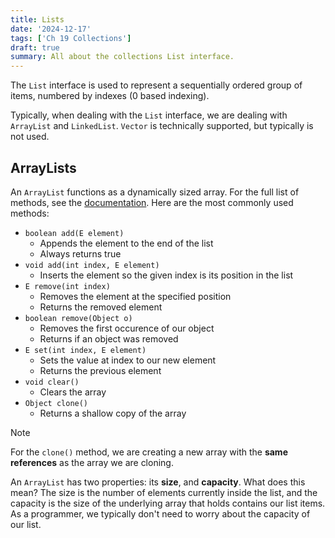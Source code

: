 ```yaml
---
title: Lists
date: '2024-12-17'
tags: ['Ch 19 Collections']
draft: true
summary: All about the collections List interface.
---
```


The `List` interface is used to represent a sequentially ordered group 
of items, numbered by indexes (0 based indexing).

Typically, when dealing with the `List` interface, we are dealing with 
`ArrayList` and `LinkedList`. `Vector` is technically supported, but typically is not used.

## ArrayLists

An `ArrayList` functions as a dynamically sized array. For the full list of methods, see the [documentation](https://docs.oracle.com/javase/8/docs/api/java/util/ArrayList.html). Here are the most commonly used methods:
- `boolean add(E element)`
  - Appends the element to the end of the list
  - Always returns true
- `void add(int index, E element)`
  - Inserts the element so the given index is its position in the list
- `E remove(int index)`
  - Removes the element at the specified position
  - Returns the removed element
- `boolean remove(Object o)`
  - Removes the first occurence of our object
  - Returns if an object was removed
- `E set(int index, E element)`
  - Sets the value at index to our new element
  - Returns the previous element
- `void clear()`
  - Clears the array
- `Object clone()`
  - Returns a shallow copy of the array

> [!NOTE]
> For the `clone()` method, we are creating a new 
> array with the **same references** as the array we are cloning.

An `ArrayList` has two properties: its **size**, and **capacity**.
What does this mean? The size is the number of elements currently
inside the list, and the capacity is the size of the underlying array
that holds contains our list items. As a programmer, we typically don't 
need to worry about the capacity of our list.

